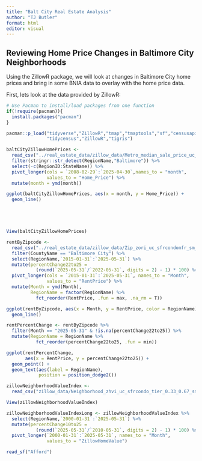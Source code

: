```yaml
---
title: "Balt City Real Estate Analysis"
author: "TJ Butler"
format: html
editor: visual
---
```


## Reviewing Home Price Changes in Baltimore City Neighborhoods

Using the ZillowR package, we will look at changes in Baltimore City home prices and bring in some BNIA data to overlay with the home price data.

First, lets look at the data provided by ZillowR:

```r
# Use Pacman to install/load packages from one function
if(!require(pacman)){
  install.packages("pacman")
}

pacman::p_load("tidyverse","ZillowR","tmap","tmaptools","sf","censusapi",
               "tidycensus","ZillowR","tigris")
```

```r
baltCityZillowHomePrices <-
  read_csv("../real_estate_data/zillow_data/Metro_median_sale_price_uc_sfr_month.csv") %>% 
  filter(stringr::str_detect(RegionName,"Baltimore")) %>% 
  select(-c(RegionID:StateName)) %>% 
  pivot_longer(cols = `2008-02-29`:`2025-04-30`,names_to = "month", 
               values_to = "Home_Price") %>% 
  mutate(month = ymd(month))

ggplot(baltCityZillowHomePrices, aes(x = month, y = Home_Price)) +
  geom_line()





View(baltCityZillowHomePrices)
```

```r
rentByZipcode <- 
  read_csv("../real_estate_data/zillow_data/Zip_zori_uc_sfrcondomfr_sm_month.csv") %>% 
  filter(CountyName == "Baltimore City") %>% 
  select(RegionName,`2015-01-31`:`2025-05-31`) %>% 
  mutate(percentChange22to25 = 
           (round(`2025-05-31`/`2022-05-31`, digits = 2) - 1) * 100) %>% 
  pivot_longer(cols = `2015-01-31`:`2025-05-31`, names_to = "Month", 
               values_to = "RentPrice") %>% 
  mutate(Month = ymd(Month),
         RegionName = factor(RegionName) %>% 
           fct_reorder(RentPrice, .fun = max, .na_rm = T))

ggplot(rentByZipcode, aes(x = Month, y = RentPrice, color = RegionName)) +
  geom_line()

rentPercentChange <- rentByZipcode %>% 
  filter(Month == "2025-05-31" & !is.na(percentChange22to25)) %>% 
  mutate(RegionName = RegionName %>% 
           fct_reorder(percentChange22to25, .fun = min))

ggplot(rentPercentChange,
       aes(x = RentPrice, y = percentChange22to25)) +
  geom_point() +
  geom_text(aes(label = RegionName), 
            position = position_dodge2())
```

```r
zillowNeighborhoodValueIndex <-
  read_csv("zillow_data/Neighborhood_zhvi_uc_sfrcondo_tier_0.33_0.67_sm_sa_month.csv")

View(zillowNeighborhoodValueIndex)

zillowNeighborhoodValueIndexLong <- zillowNeighborhoodValueIndex %>% 
  select(RegionName,`2000-01-31`:`2025-05-31`) %>% 
  mutate(percentChange10to25 = 
           (round(`2025-05-31`/`2010-05-31`, digits = 2) - 1) * 100) %>% 
  pivot_longer(`2000-01-31`:`2025-05-31`, names_to = "Month", 
               values_to = "ZillowHomeValue")
```

```r
read_sf("Afford")
```
